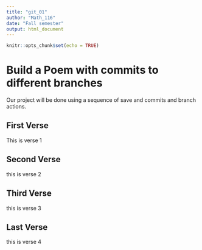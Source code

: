 ```yaml
---
title: "git_01"
author: "Math_116"
date: "Fall semester"
output: html_document
---
```


```r
knitr::opts_chunk$set(echo = TRUE)
```
# Build a Poem with commits to different branches
Our project will be done using a sequence of save and commits and branch actions.
<!-- Do not modify or change any text in "!--" bracketed areas such as this --- these are instructions to
you, if you change any of this the git program will notice it and compromise your git merging strategy !-->

## First Verse 
This is verse 1
<!--Put the first five lines of a poem by Lewis Carrol in this section!-->

## Second Verse
this is verse 2
<!--Put the first five lines of a poem by Robert Frost here!-->

## Third Verse
this is verse 3
<!--Put the fir
st two verses of The Walrus and the Carpenter here!-->

## Last Verse
this is verse 4
<!--Put a short poem of your choice 8-20 lines,here!-->

